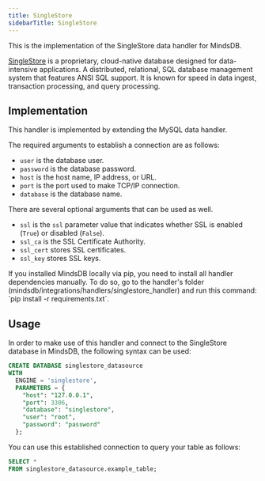 ```yaml
---
title: SingleStore
sidebarTitle: SingleStore
---
```


This is the implementation of the SingleStore data handler for MindsDB.

[SingleStore](https://www.singlestore.com/) is a proprietary, cloud-native database designed for data-intensive applications. A distributed, relational, SQL database management system that features ANSI SQL support. It is known for speed in data ingest, transaction processing, and query processing.

## Implementation

This handler is implemented by extending the MySQL data handler.

The required arguments to establish a connection are as follows:

* `user` is the database user.
* `password` is the database password.
* `host` is the host name, IP address, or URL.
* `port` is the port used to make TCP/IP connection.
* `database` is the database name.

There are several optional arguments that can be used as well.

* `ssl` is the `ssl` parameter value that indicates whether SSL is enabled (`True`) or disabled (`False`).
* `ssl_ca` is the SSL Certificate Authority.
* `ssl_cert` stores SSL certificates.
* `ssl_key` stores SSL keys.

<Tip>
If you installed MindsDB locally via pip, you need to install all handler dependencies manually. To do so, go to the handler's folder (mindsdb/integrations/handlers/singlestore_handler) and run this command: `pip install -r requirements.txt`.
</Tip>

## Usage

In order to make use of this handler and connect to the SingleStore database in MindsDB, the following syntax can be used:

```sql
CREATE DATABASE singlestore_datasource
WITH
  ENGINE = 'singlestore',
  PARAMETERS = {
    "host": "127.0.0.1",
    "port": 3306,
    "database": "singlestore",
    "user": "root",
    "password": "password"
  };
```

You can use this established connection to query your table as follows:

```sql
SELECT *
FROM singlestore_datasource.example_table;
```
